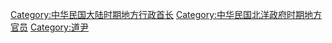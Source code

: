 [[Category:中华民国大陆时期地方行政首长|Category:中华民国大陆时期地方行政首长]]
[[Category:中华民国北洋政府时期地方官员|Category:中华民国北洋政府时期地方官员]]
[[Category:道尹|Category:道尹]]